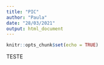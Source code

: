 ```yaml
---
title: "PIC"
author: "Paula"
date: "28/03/2021"
output: html_document
---
```


```r
knitr::opts_chunk$set(echo = TRUE)
```

TESTE